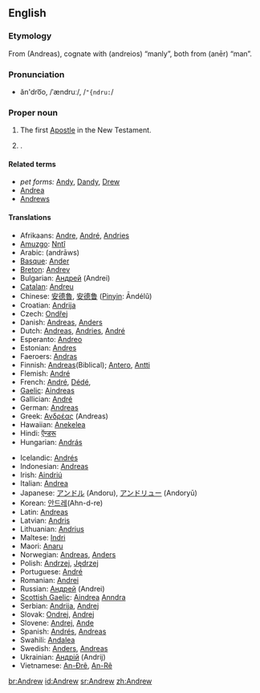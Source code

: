 ==English==

===Etymology===
From {{AGr.}} '''{{polytonic|[[Ἀνδρέας]]}}''' (Andreas), cognate with '''{{polytonic|[[ανδρεῖος]]}}''' (andreios) “manly”, both from '''{{polytonic|[[ἀνήρ]]}}''' (anēr) “man”.

===Pronunciation===
*ăn'dro͞o, /ˈændruː/, /<tt>"{ndru:</tt>/

===Proper noun===
{{en-proper noun}}

# The first [[Apostle]] in the New Testament.
# {{given name|male}}.

====Related terms====
*''pet forms:'' [[Andy]], [[Dandy]], [[Drew]]
*[[Andrea]] {{italbrac|feminine}}
*[[Andrews]] {{italbrac|surname}}

====Translations====
{{top}}
*Afrikaans: [[Andre]], [[André]], [[Andries]]
*[[Amuzgo]]: [[Nntî]]
*Arabic: {{ARchar|[[اندراوس]]}} (andrāws)
*[[Basque]]: [[Ander]]<!--add to Basque entry: pet form Andere-->
*[[Breton]]: [[Andrev]]<!--add to Breton entry: pet from Drev-->
*Bulgarian: [[Андрей]] (Andrei)
*[[Catalan]]: [[Andreu]]
*Chinese: [[安德魯]], [[安德鲁]] ([[Pinyin]]: Āndélǔ)
*Croatian: [[Andrija]]
*Czech: [[Ondřej]] {{m}}
*Danish: [[Andreas#Danish|Andreas]], [[Anders#Danish|Anders]]
*Dutch: [[Andreas]], [[Andries]], [[André]] <!-- add to pet forms [[Dries]], [[Dré]] --> 
*Esperanto: [[Andreo]]
*Estonian: [[Andres]]
*Faeroers: [[Andras]]
*Finnish: [[Andreas]](Biblical); [[Antero]], [[Antti]]
*Flemish: [[André]]
*French: [[André#French|André]], [[Dédé]], 
*[[Gaelic]]: [[Aindreas]]
*Gallician: [[André ]]<!-- add to Gallician entry: pet forms Andel, Arandl, Arander-->
*German: [[Andreas#German|Andreas]]
*Greek: [[Ανδρέας]] (Andreas)
*Hawaiian: [[Anekelea]]
*Hindi: [[ऍन्डरू]]
*Hungarian: [[András]]<!--add to hu entry: pet forms Andor, Andi-->
{{mid}}
*Icelandic: [[Andrés#Icelandic|Andrés]]
*Indonesian: [[Andreas]]
*Irish: [[Aindriú]]
*Italian: [[Andrea#Italian|Andrea]] 
*Japanese: [[アンドル]] (Andoru), [[アンドリュー]] (Andoryū)
*Korean: [[안드레]](Ahn-d-re)
*Latin: [[Andreas#Latin|Andreas]] {{m}}
*Latvian: [[Andris]]
*Lithuanian: [[Andrius]]
*Maltese: [[Indri]]
*Maori: [[Anaru]]
*Norwegian: [[Andreas#Norwegian|Andreas]], [[Anders#Norwegian|Anders]]
*Polish: [[Andrzej]], [[Jędrzej]] {{italbrac|old Polish}}
*Portuguese: [[André#Portuguese|André]]
*Romanian: [[Andrei]]
*Russian: [[Андрей]] (Andrei)
*[[Scottish Gaelic]]: [[Aindrea]] [[Anndra]]
*Serbian: [[Andrija]], [[Andrej]]
*Slovak: [[Ondrej]], [[Andrej#Slovak|Andrej]]
*Slovene: [[Andrej#Slovene|Andrej]], [[Ande]]
*Spanish: [[Andrés#Spanish|Andrés]], [[Andreas#Spanish|Andreas]]
*Swahili: [[Andalea]]
*Swedish: [[Anders#Swedish|Anders]], [[Andreas#Swedish|Andreas]]
*Ukrainian: [[Андрiй]] (Andrij)
*Vietnamese: [[An-Đrê]], [[An-Rê]]
{{bottom}}



[[br:Andrew]]
[[id:Andrew]]
[[sr:Andrew]]
[[zh:Andrew]]